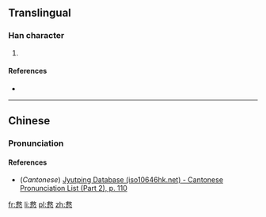==Translingual==

===Han character===
{{Han char|rn=61|rad=心|as=11|sn=15|four=48334|canj=IKP,XIKP|ids=⿱救心}}

# {{defn|Han|sort=心11}}

====References====
* {{Han ref|kx=0399.170|dkj=11115|dj=0739.040|hdz=42341.060|uh=6166|ud=24934|bh=E5AA|bd=58794}}

----

==Chinese==
{{zh-forms}}

===Pronunciation===
{{zh-pron
|m=jiù
|c=gau3
|mc=
|oc=
|ma=
|cat=
}}

====References====
* (''Cantonese'') [http://www.iso10646hk.net/jp/document/download.jsp Jyutping Database (iso10646hk.net) - Cantonese Pronunciation List (Part 2), p. 110]

[[fr:慦]]
[[li:慦]]
[[pl:慦]]
[[zh:慦]]